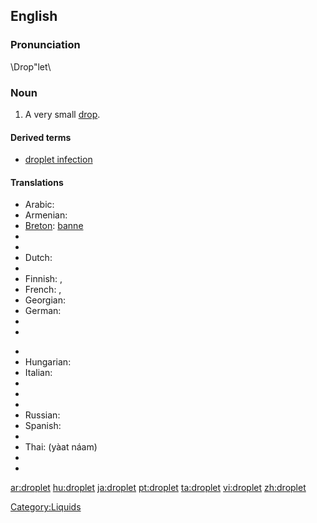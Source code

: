 ==English==
{{wikipedia}}

===Pronunciation===
\Drop"let\

===Noun===
{{en-noun}}

# A very small [[drop]].

====Derived terms====
* [[droplet infection]]

====Translations====
{{trans-top|very small drop}}
* Arabic: {{t|ar|قطيرة|f|tr=quṭáira|sc=Arab}}
* Armenian: {{t|hy|փոքր կաթիլ|tr=pok'r kat'il|sc=Armn|xs=Armenian}}
* [[Breton]]: [[banne]] {{m}}
* {{trreq|Catalan}}
* {{trreq|Chinese}}
* Dutch: {{t|nl|druppeltje|n}}
* {{trreq|Esperanto}}
* Finnish: {{t+|fi|tippa}}, {{t+|fi|pisara}}
* French: {{t|fr|gouttelette|f}}, {{t+|fr|goutte|f}}
* Georgian: {{t-|ka|წვეთი|tr=ts‘vet‘i|xs=Georgian}}
* German: {{t|de|Tröpfchen|n}}
* {{trreq|Greek}}
* {{trreq|Hebrew}}
{{trans-mid}}
* {{trreq|Hindi}}
* Hungarian: {{t-|hu|cseppecske}}
* Italian: {{t-|it|gocciolina|f}}
* {{trreq|Japanese}}
* {{trreq|Latin}}
* {{trreq|Portuguese}}
* Russian: {{t|ru|капелька|f|tr=kápel’ka|sc=Cyrl}}
* Spanish: {{t|es|gotita|f}}
* {{trreq|Swedish}}
* Thai: {{Thai|[[หยาดน้ำ]]}} (yàat náam)
* {{trreq|Turkish}}
* {{trreq|Vietnamese}}
{{trans-bottom}}

[[Category:Liquids]]

[[ar:droplet]]
[[hu:droplet]]
[[ja:droplet]]
[[pt:droplet]]
[[ta:droplet]]
[[vi:droplet]]
[[zh:droplet]]